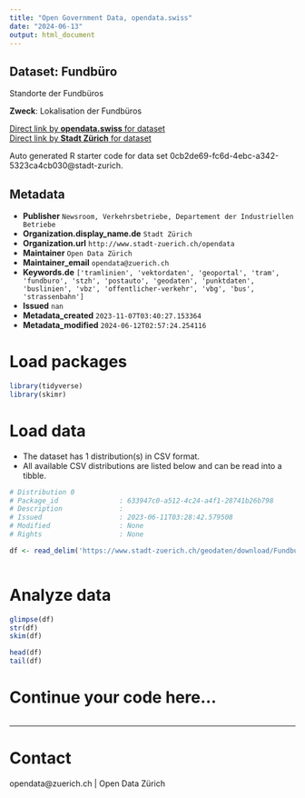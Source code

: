 ```yaml
---
title: "Open Government Data, opendata.swiss"
date: "2024-06-13"
output: html_document
---
```


## Dataset: Fundbüro

Standorte der Fundbüros

**Zweck**: Lokalisation der Fundbüros

[Direct link by **opendata.swiss** for dataset](https://opendata.swiss/de/dataset/fundburo)<br>
[Direct link by **Stadt Zürich** for dataset](https://data.stadt-zuerich.ch/dataset/geo_fundbuero)

Auto generated R starter code for data set 0cb2de69-fc6d-4ebc-a342-5323ca4cb030@stadt-zurich.

## Metadata

- **Publisher** `Newsroom, Verkehrsbetriebe, Departement der Industriellen Betriebe`
- **Organization.display_name.de** `Stadt Zürich`
- **Organization.url** `http://www.stadt-zuerich.ch/opendata`
- **Maintainer** `Open Data Zürich`
- **Maintainer_email** `opendata@zuerich.ch`
- **Keywords.de** `['tramlinien', 'vektordaten', 'geoportal', 'tram', 'fundburo', 'stzh', 'postauto', 'geodaten', 'punktdaten', 'buslinien', 'vbz', 'offentlicher-verkehr', 'vbg', 'bus', 'strassenbahn']`
- **Issued** `nan`
- **Metadata_created** `2023-11-07T03:40:27.153364`
- **Metadata_modified** `2024-06-12T02:57:24.254116`


# Load packages

```r

library(tidyverse)
library(skimr)

```

# Load data

-   The dataset has 1 distribution(s) in CSV format.
-   All available CSV distributions are listed below and can be read into a tibble.

```r

# Distribution 0
# Package_id               : 633947c0-a512-4c24-a4f1-28741b26b798
# Description              : 
# Issued                   : 2023-06-11T03:28:42.579508
# Modified                 : None
# Rights                   : None

df <- read_delim('https://www.stadt-zuerich.ch/geodaten/download/Fundbuero?format=10008')



```

# Analyze data

```r

glimpse(df)
str(df)
skim(df)

head(df)
tail(df)

```

# Continue your code here...

```r

```

------------------------------------------------------------------------

# Contact

opendata@zuerich.ch | Open Data Zürich
